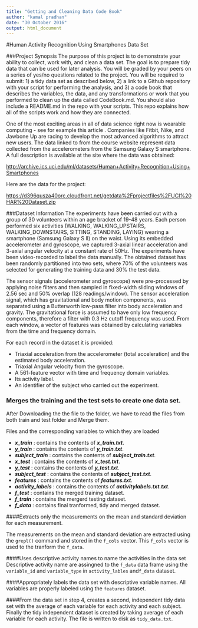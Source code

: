 ```yaml
---
title: "Getting and Cleaning Data Code Book"
author: "kamal pradhan"
date: "30 October 2016"
output: html_document
---
```


#Human Activity Recognition Using Smartphones Data Set 

###Project Synopsis
The purpose of this project is to demonstrate your ability to collect, work with, and clean a data set. The goal is to prepare tidy data that can be used for later analysis. You will be graded by your peers on a series of yes/no questions related to the project. You will be required to submit: 1) a tidy data set as described below, 2) a link to a Github repository with your script for performing the analysis, and 3) a code book that describes the variables, the data, and any transformations or work that you performed to clean up the data called CodeBook.md. You should also include a README.md in the repo with your scripts. This repo explains how all of the scripts work and how they are connected.

One of the most exciting areas in all of data science right now is wearable computing - see for example this article . Companies like Fitbit, Nike, and Jawbone Up are racing to develop the most advanced algorithms to attract new users. The data linked to from the course website represent data collected from the accelerometers from the Samsung Galaxy S smartphone. A full description is available at the site where the data was obtained:

[http://archive.ics.uci.edu/ml/datasets/Human+Activity+Recognition+Using+Smartphones](http://archive.ics.uci.edu/ml/datasets/Human+Activity+Recognition+Using+Smartphones)

Here are the data for the project:

[https://d396qusza40orc.cloudfront.net/getdata%2Fprojectfiles%2FUCI%20HAR%20Dataset.zip](https://d396qusza40orc.cloudfront.net/getdata%2Fprojectfiles%2FUCI%20HAR%20Dataset.zip)



###Dataset Information
The experiments have been carried out with a group of 30 volunteers within an age bracket of 19-48 years. Each person performed six activities (WALKING, WALKING_UPSTAIRS, WALKING_DOWNSTAIRS, SITTING, STANDING, LAYING) wearing a smartphone (Samsung Galaxy S II) on the waist. Using its embedded accelerometer and gyroscope, we captured 3-axial linear acceleration and 3-axial angular velocity at a constant rate of 50Hz. The experiments have been video-recorded to label the data manually. The obtained dataset has been randomly partitioned into two sets, where 70% of the volunteers was selected for generating the training data and 30% the test data. 

The sensor signals (accelerometer and gyroscope) were pre-processed by applying noise filters and then sampled in fixed-width sliding windows of 2.56 sec and 50% overlap (128 readings/window). The sensor acceleration signal, which has gravitational and body motion components, was separated using a Butterworth low-pass filter into body acceleration and gravity. The gravitational force is assumed to have only low frequency components, therefore a filter with 0.3 Hz cutoff frequency was used. From each window, a vector of features was obtained by calculating variables from the time and frequency domain.

For each record in the dataset it is provided: 
  
  *  Triaxial acceleration from the accelerometer (total acceleration) and the estimated body acceleration. 
  *  Triaxial Angular velocity from the gyroscope. 
  *  A 561-feature vector with time and frequency domain variables. 
  *  Its activity label. 
  *  An identifier of the subject who carried out the experiment.
  
### Merges the training and the test sets to create one data set.
After Downloading the the file to the folder, we have to read the files from both train and test folder and Merge them.

Files and the corresponding variables to which they are loaded

 * ***x_train*** : contains the contents of ***x_train.txt***.
 * ***y_train*** : contains the contents of ***y_train.txt***.
 * ***subject_train*** : contains the contents of ***subject_train.txt***.
 * ***x_test*** : contains the contents of ***x_test.txt***.
 * ***y_test*** : contains the contents of ***y_test.txt***.
 * ***subject_test*** : contains the contents of ***subject_test.txt***.
 * ***features*** : contains the contents of ***features.txt***.
 * ***activity_labels*** : contains the contents of ***activitylabels.txt.txt***.
 * ***f_test*** : contains the merged training dataset.
 * ***f_train*** : contains the mergerd testing dataset.
 * ***f_data*** : contains final tranformed, tidy and merged dataset.

####Extracts only the measurements on the mean and standard deviation for each measurement.

The measurements on the mean and standard deviation are extracted using the `grepl()` command and stored in the `f_cols` vector. This `f_cols` vector is used to the tranform the `f_data`.

####Uses descriptive activity names to name the activities in the data set
Descriptive activity name are assingned to the `f_data` data frame using the `variable_id` and `variable_type` in `activity_lables` and`f_data` dataset.

####Appropriately labels the data set with descriptive variable names.
All variables are properly labeled using the `features` dataset.

####From the data set in step 4, creates a second, independent tidy data set with the average of each variable for each activity and each subject.
Finally the tidy independent dataset is created by taking average of each variable for each activity. The file is written to disk as `tidy_data.txt`.